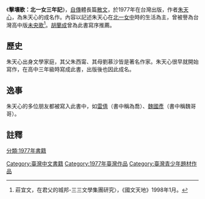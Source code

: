 《'''擊壤歌：北一女三年記'''》，[[自傳|自傳]]體長篇[[散文|散文]]，於1977年在台灣出版，作者[[朱天心|朱天心]]，為朱天心的成名作。內容以記述朱天心在[[北一女中|北一女中]]時的生活為主，曾被譽為台灣高中版[[未央歌|未央歌]]<ref>莊宜文，在君父的城邦-三三文學集團研究〉，《國文天地》1998年1月。</ref>。[[胡蘭成|胡蘭成]]曾為此書寫序推薦。
==歷史==
朱天心出身文學家庭，其父朱西甯、其母劉慕沙皆是著名作家。朱天心很早就開始寫作，在高中三年級時寫成此書，出版後也因此成名。

==逸事==
朱天心的多位朋友都被寫入此書中，如[[雷倩|雷倩]]（書中稱為喬）、[[魏國彥|魏國彥]]（書中稱魏哥哥）。
==註釋==
{{reflist}}

[[Category:臺灣中文書籍|Category:臺灣中文書籍]]
[[Category:1977年臺灣作品|Category:1977年臺灣作品]]
[[Category:臺灣青少年題材作品|Category:臺灣青少年題材作品]]
[[分類:1977年書籍|分類:1977年書籍]]